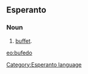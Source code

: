 ==Esperanto==
===Noun===
# [[buffet]].

[[eo:bufedo]]
[[Category:Esperanto language]]
{{Universala Vortaro}}